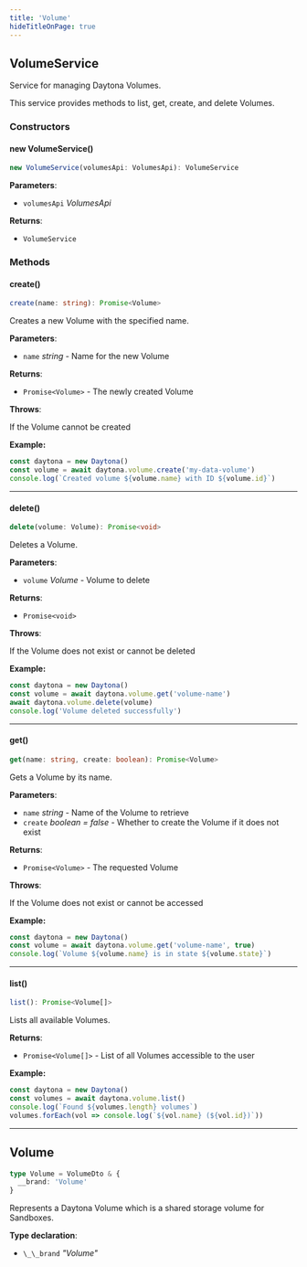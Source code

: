 ```yaml
---
title: 'Volume'
hideTitleOnPage: true
---
```


## VolumeService

Service for managing Daytona Volumes.

This service provides methods to list, get, create, and delete Volumes.

### Constructors

#### new VolumeService()

```ts
new VolumeService(volumesApi: VolumesApi): VolumeService
```

**Parameters**:

- `volumesApi` _VolumesApi_

**Returns**:

- `VolumeService`

### Methods

#### create()

```ts
create(name: string): Promise<Volume>
```

Creates a new Volume with the specified name.

**Parameters**:

- `name` _string_ - Name for the new Volume

**Returns**:

- `Promise<Volume>` - The newly created Volume

**Throws**:

If the Volume cannot be created

**Example:**

```ts
const daytona = new Daytona()
const volume = await daytona.volume.create('my-data-volume')
console.log(`Created volume ${volume.name} with ID ${volume.id}`)
```

---

#### delete()

```ts
delete(volume: Volume): Promise<void>
```

Deletes a Volume.

**Parameters**:

- `volume` _Volume_ - Volume to delete

**Returns**:

- `Promise<void>`

**Throws**:

If the Volume does not exist or cannot be deleted

**Example:**

```ts
const daytona = new Daytona()
const volume = await daytona.volume.get('volume-name')
await daytona.volume.delete(volume)
console.log('Volume deleted successfully')
```

---

#### get()

```ts
get(name: string, create: boolean): Promise<Volume>
```

Gets a Volume by its name.

**Parameters**:

- `name` _string_ - Name of the Volume to retrieve
- `create` _boolean = false_ - Whether to create the Volume if it does not exist

**Returns**:

- `Promise<Volume>` - The requested Volume

**Throws**:

If the Volume does not exist or cannot be accessed

**Example:**

```ts
const daytona = new Daytona()
const volume = await daytona.volume.get('volume-name', true)
console.log(`Volume ${volume.name} is in state ${volume.state}`)
```

---

#### list()

```ts
list(): Promise<Volume[]>
```

Lists all available Volumes.

**Returns**:

- `Promise<Volume[]>` - List of all Volumes accessible to the user

**Example:**

```ts
const daytona = new Daytona()
const volumes = await daytona.volume.list()
console.log(`Found ${volumes.length} volumes`)
volumes.forEach(vol => console.log(`${vol.name} (${vol.id})`))
```

---

## Volume

```ts
type Volume = VolumeDto & {
  __brand: 'Volume'
}
```

Represents a Daytona Volume which is a shared storage volume for Sandboxes.

**Type declaration**:

- `\_\_brand` _"Volume"_
